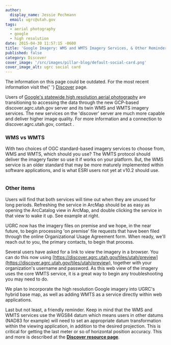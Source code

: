 ```yaml
---
author:
  display_name: Jessie Pechmann
  email: ugrc@utah.gov
tags:
  - aerial photography
  - google
  - high resolution
date: 2015-04-30 11:57:15 -0600
title: 'Google Imagery: WMS and WMTS Imagery Services, & Other Reminders'
published: false
category: Discover
cover_image: '/src/images/pillar-blog/default-social-card.png'
cover_image_alt: ugrc social card
---
```



<div class="pop grid">
  <p class="text-center">
    The information on this page could be outdated. For the most recent information visit the{' '}
    <a href="/products/discover">Discover</a> page.
  </p>
</div>

Users of [Google's statewide high resolution aerial photography](/blog/2015-02-02-utah-acquires-high-resolution-aerial-photography-license) are transitioning to accessing the data through the new GCP-based discover.agrc.utah.gov server and its twin WMS and WMTS imagery services. The new services on the 'discover' server are much more capable and deliver higher image quality. For more information and a connection to discover.agrc.utah.gov, contact <Contacts inline subject={frontmatter.title} contactKey='discover' />.

### WMS vs WMTS

With two choices of OGC standard-based imagery services to choose from, WMS and WMTS, which should you use? The WMTS protocol should deliver the imagery faster so use it if works on your platform. But, the WMS service is an older standard that may be more maturely implemented within software applications, and is what ESRI users not yet at v10.2 should use.

<a href="/images/404.png">
  <img src="/images/404.png" alt="" title="WakeUp Google" class="inline-text-right" loading="lazy" />
</a>

### Other items

Users will find that both services will time out when they are unused for long periods. Refreshing the service in ArcMap should be as easy as opening the ArcCatalog view in ArcMap, and double clicking the service in that view to wake it up. See example at right.

UGRC now has the imagery files on premise and we hope, in the near future, to begin processing 'on premise' file requests that have been filed through the online Organizational Usage Agreement form. When ready, we'll reach out to you, the primary contacts, to begin that process.

Several users have asked for a link to view the imagery in a browser. You can do this now using [https://discover.agrc.utah.gov/tiles/utah/preview](https://discover.agrc.utah.gov/tiles/utah/preview), together with your organization's username and password. As this web view of the imagery uses the core WMTS service, it is a great way to begin any troubleshooting you may need to do.

We plan to incorporate the high resolution Google imagery into UGRC's hybrid base map, as well as adding WMTS as a service directly within web applications.

Last but not least, a friendly reminder. Keep in mind that the WMS and WMTS services use the WGS84 datum which means users in other datums (NAD83 for example) will need to set an appropriate datum transformation within the viewing application, in addition to the desired projection. This is critical for getting the last meter or so of horizontal position accuracy. This and more is described at the **[Discover resource page](/products/discover)**.

<Contacts subject={frontmatter.title} contactKey="discover" />
